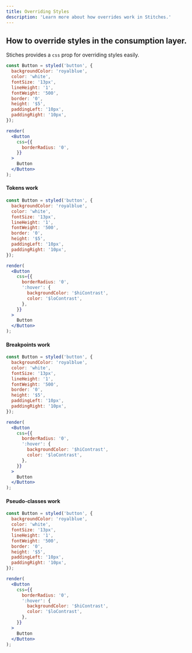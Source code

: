 ```yaml
---
title: Overriding Styles
description: 'Learn more about how overrides work in Stitches.'
---
```


## How to override styles in the consumption layer.

Stiches provides a `css` prop for overriding styles easily.

```jsx live manual
const Button = styled('button', {
  backgroundColor: 'royalblue',
  color: 'white',
  fontSize: '13px',
  lineHeight: '1',
  fontWeight: '500',
  border: '0',
  height: '$5',
  paddingLeft: '10px',
  paddingRight: '10px',
});

render(
  <Button
    css={{
      borderRadius: '0',
    }}
  >
    Button
  </Button>
);
```

#### Tokens work

```jsx live manual
const Button = styled('button', {
  backgroundColor: 'royalblue',
  color: 'white',
  fontSize: '13px',
  lineHeight: '1',
  fontWeight: '500',
  border: '0',
  height: '$5',
  paddingLeft: '10px',
  paddingRight: '10px',
});

render(
  <Button
    css={{
      borderRadius: '0',
      ':hover': {
        backgroundColor: '$hiContrast',
        color: '$loContrast',
      },
    }}
  >
    Button
  </Button>
);
```

#### Breakpoints work

```jsx live manual
const Button = styled('button', {
  backgroundColor: 'royalblue',
  color: 'white',
  fontSize: '13px',
  lineHeight: '1',
  fontWeight: '500',
  border: '0',
  height: '$5',
  paddingLeft: '10px',
  paddingRight: '10px',
});

render(
  <Button
    css={{
      borderRadius: '0',
      ':hover': {
        backgroundColor: '$hiContrast',
        color: '$loContrast',
      },
    }}
  >
    Button
  </Button>
);
```

#### Pseudo-classes work

```jsx live manual
const Button = styled('button', {
  backgroundColor: 'royalblue',
  color: 'white',
  fontSize: '13px',
  lineHeight: '1',
  fontWeight: '500',
  border: '0',
  height: '$5',
  paddingLeft: '10px',
  paddingRight: '10px',
});

render(
  <Button
    css={{
      borderRadius: '0',
      ':hover': {
        backgroundColor: '$hiContrast',
        color: '$loContrast',
      },
    }}
  >
    Button
  </Button>
);
```
